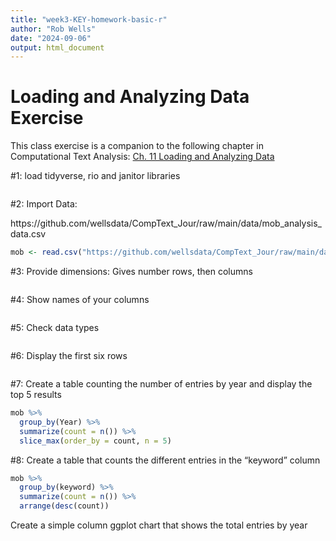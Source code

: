 ```yaml
---
title: "week3-KEY-homework-basic-r"
author: "Rob Wells"
date: "2024-09-06"
output: html_document
---
```


# Loading and Analyzing Data Exercise

This class exercise is a companion to the following chapter in Computational Text Analysis: [Ch. 11  Loading and Analyzing Data](https://wellsdata.github.io/CompText_Jour/docs/r-load-analyze-visualize.html)


#1: load tidyverse, rio and janitor libraries
```r


```


#2: Import Data:

https://github.com/wellsdata/CompText_Jour/raw/main/data/mob_analysis_data.csv
```r

mob <- read.csv("https://github.com/wellsdata/CompText_Jour/raw/main/data/mob_analysis_data.csv")

```

#3: Provide dimensions: Gives number rows, then columns

```r
```

#4: Show names of your columns

```r

```

#5: Check data types

```r

```

#6: Display the first six rows

```r

```


#7: Create a table counting the number of entries by year and display the top 5 results

```r

mob %>% 
  group_by(Year) %>% 
  summarize(count = n()) %>%
  slice_max(order_by = count, n = 5)


```

#8: Create a table that counts the different entries in the "keyword" column

```r

mob %>% 
  group_by(keyword) %>% 
  summarize(count = n()) %>% 
  arrange(desc(count))

```


Create a simple column ggplot chart that shows the total entries by year

```r

```

